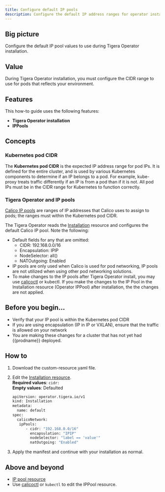 ```yaml
---
title: Configure default IP pools
description: Configure the default IP address ranges for operator installation. 
---
```


## Big picture

Configure the default IP pool values to use during Tigera Operator installation.

## Value

During Tigera Operator installation, you must configure the CIDR range to use for pods that reflects your environment. 

## Features

This how-to guide uses the following features: 

- **Tigera Operator installation**
- **IPPools**

## Concepts

### Kubernetes pod CIDR

The **Kubernetes pod CIDR** is the expected IP address range for pod IPs.  It is defined for the entire cluster, and is used by various Kubernetes components to determine if an IP belongs to a pod. For example, kube-proxy treats traffic differently if an IP is from a pod than if it is not. All pod IPs must be in the CIDR range for Kubernetes to function correctly.

### Tigera Operator and IP pools

[Calico IP pools](../../reference/resources/ippool.mdx) are ranges of IP addresses that Calico uses to assign to pods; the ranges must within the Kubernetes pod CIDR. 

The Tigera Operator reads the [Installation](../../reference/installation/api.mdx#operator.tigera.io/v1.Installation)
resource and configures the default Calico IP pool. Note the following:

- Default fields for any that are omitted:
  - CIDR: 192.168.0.0/16
  - Encapsulation: IPIP
  - NodeSelector: all()
  - NATOutgoing: Enabled
- IP pools are only used when Calico is used for pod networking, IP pools are not utilized when using other pod networking solutions. 
- To make changes to the IP pools after Tigera Operator install, you may use [calicoctl](../../reference/clis/calicoctl/index.mdx) or kubectl. If you make the changes to the IP Pool in the Installation resource (Operator IPPool) after installation, the the changes are not applied.

## Before you begin...

- Verify that your IP pool is within the Kubernetes pod CIDR
- If you are using encapsulation (IP in IP or VXLAN), ensure that the traffic is allowed on your network
- You are making these changes for a cluster that has not yet had {{prodname}} deployed.

## How to

1. Download the custom-resource.yaml file. 
1. Edit the [Installation resource](../../reference/installation/api.mdx#operator.tigera.io/v1.Installation).  
   **Required values**: `cidr:`   
   **Empty values**: Defaulted 

    ```bash
    apiVersion: operator.tigera.io/v1
    kind: Installation
    metadata:
      name: default
    spec:
      calicoNetwork:
       ipPools:
          - cidr: "192.168.0.0/16"
            encapsulation: "IPIP"
            nodeSelector: "label == 'value'"
            natOutgoing: "Enabled"
     ```

1. Apply the manifest and continue with your installation as normal.

## Above and beyond

- [IP pool resource](../../reference/resources/ippool.mdx)
- Use [calicoctl](../../reference/clis/calicoctl/index.mdx) or `kubectl` to edit the IPPool resource.
